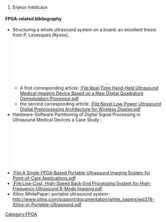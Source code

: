 # Enjeux médicaux

==== '''FPGA-related bibliography''' ====
* Structuring a whole ultrasound system on a board: an excellent thesis from P. Levesques (Kyvox),  [[File:2011 PhilippeLevesque.pdf]].
** A first corresponding article: [[:File:Real-Time Hand-Held Ultrasound Medical-Imaging Device Based on a New Digital Quadrature Demodulation Processor.pdf]]
** the second corresponding article: [[:File:Novel Low-Power Ultrasound Digital Preprocessing Architecture for Wireless Display.pdf]]
* Hardware-Software Partitioning of Digital Signal Processing in Ultrasound Medical Devices a Case Study : [[File:Hardware-Software Partitioning of US probes.pdf]]
* [[:File:A Single FPGA-Based Portable Ultrasound Imaging System for Point-of-Care Applications.pdf]]
* [[:File:Low-Cost, High-Speed Back-End Processing System for High-Frequency Ultrasound B-Mode Imaging.pdf]]
* Xilinx WhitePaper: portable ultrasound system : http://www.xilinx.com/support/documentation/white_papers/wp378-Xilinx-in-Portable-Ultrasound.pdf
[[Category:FPGA]]